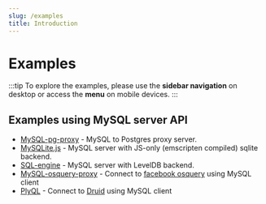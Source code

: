 ```yaml
---
slug: /examples
title: Introduction
---
```



<PageTitle title='Examples' />

# Examples

:::tip
To explore the examples, please use the **sidebar navigation** on desktop or access the **menu** on mobile devices.
:::

## Examples using MySQL server API

- [MySQL-pg-proxy](https://github.com/sidorares/mysql-pg-proxy) - MySQL to Postgres proxy server.
- [MySQLite.js](https://github.com/sidorares/mysqlite.js) - MySQL server with JS-only (emscripten compiled) sqlite backend.
- [SQL-engine](https://github.com/eugeneware/sql-engine) - MySQL server with LevelDB backend.
- [MySQL-osquery-proxy](https://github.com/sidorares/mysql-osquery-proxy) - Connect to [facebook osquery](https://osquery.io/) using MySQL client
- [PlyQL](https://github.com/implydata/plyql) - Connect to [Druid](https://druid.io/) using MySQL client
